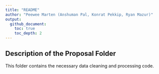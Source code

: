 ```yaml
---
title: "README"
author: "Peewee Marten (Anshuman Pal, Konrat Pekkip, Ryan Mazur)"
output: 
  github_document:
    toc: true
    toc_depth: 2
---
```


## Description of the Proposal Folder

This folder contains the necessary data cleaning and processing code.